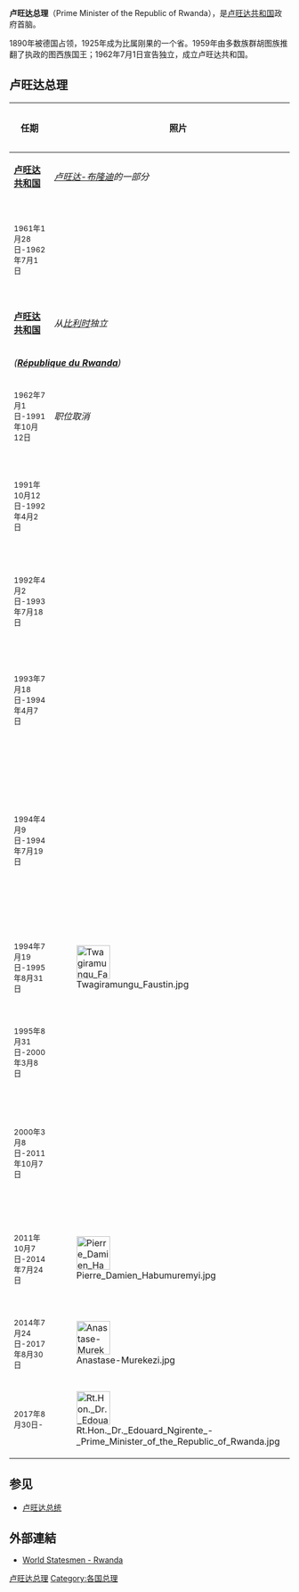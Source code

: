 '''卢旺达总理'''（Prime Minister of the Republic of Rwanda），是[[卢旺达共和国|卢旺达共和国]]政府首脑。

1890年被德国占领，1925年成为比属刚果的一个省。1959年由多数族群胡图族推翻了执政的图西族国王；1962年7月1日宣告独立，成立卢旺达共和国。

==卢旺达总理==
{| class="wikitable" style="font-size:85%;"
|- align=left
! width="18%"|任期
! width=60|照片
! width="55%"|姓名
! width="10%"|政党
! width="15%"|备注
! width="15%"|部族
|- valign=top
|'''[[卢旺达|卢旺达共和国]]''' ||colspan="5"|''[[卢旺达-布隆迪|卢旺达-布隆迪]]的一部分''
|- valign=top bgcolor="#ffffec"
|<small>1961年1月28日-1962年7月1日</small>|| ||'''[[格雷戈瓦·卡伊班达|格雷戈瓦·卡伊班达]]'''，<small>总理</small>||<small>胡图解放运动</small>||||胡圖
|- valign=top 
|'''[[卢旺达|卢旺达共和国]]'''||colspan="5"|''从[[比利时|比利时]]独立''
|- valign=top 
|colspan="6"|''('''[[卢旺达|République du Rwanda]]''')''
|- valign=top bgcolor="#ffffec"
|<small>1962年7月1日-1991年10月12日</small>||colspan=5|''职位取消''
|- valign=top bgcolor="#ffffec"
|<small>1991年10月12日-1992年4月2日</small>|| ||'''{{tsl|en|Sylvestre Nsanzimana|西尔韦斯特·恩桑齐马纳}}'''，<small>总理</small>||<small>开发国名革命运动</small>|| ||胡圖
|- valign=top bgcolor="#ffffec"
|<small>1992年4月2日-1993年7月18日</small>|| ||'''{{tsl|en|Dismas Nsengiyaremye|迪斯马斯·恩森吉亚雷姆耶}}'''，<small>总理</small>||<small>民主共和运动</small>|| ||胡圖
|- valign=top bgcolor="#ffffec"
|<small>1993年7月18日-1994年4月7日</small>|| ||'''[[阿加特·乌维柳吉伊马纳|阿加特·乌维柳吉伊马纳]]'''，<small>总理</small>||<small>民主共和运动</small>||<small>♀; 被[[暗杀|暗杀]]</small> ||胡圖
|- valign=top bgcolor="#ffffec"
|<small>1994年4月9日-1994年7月19日</small>|| ||'''{{tsl|en|Jean Kambanda|胡安·坎班达}}'''，<small>总理</small>||<small>民主共和运动</small>||<small>在[[卢旺达大屠杀|卢旺达大屠杀]]结束时逃到国外</small> ||胡圖
|- valign=top bgcolor="#ffffec"
|<small>1994年7月19日-1995年8月31日</small>||[[File:Twagiramungu_Faustin.jpg|60px]]||'''{{tsl|en|Faustin Twagiramungu|福斯坦·图瓦拉蒙古}}'''，<small>总理</small>||<small>民主共和运动</small>|| ||胡圖
|- valign=top bgcolor="#ffffec"
|<small>1995年8月31日-2000年3月8日</small>|| ||'''{{tsl|en|Pierre-Célestin Rwigema|皮埃尔-塞莱斯坦·鲁维格马}}'''，<small>总理</small>||<small>民主共和运动</small>|| ||胡圖
|- valign=top bgcolor="#ffffec"
|<small>2000年3月8日-2011年10月7日</small>|| ||'''[[贝尔纳·马库扎|贝尔纳·马库扎]]'''，<small>总理</small>||<small>民主共和运动/无党派</small>|| ||胡圖
|- valign=top bgcolor="#ffffec"
|<small>2011年10月7日-2014年7月24日</small>||[[File:Pierre_Damien_Habumuremyi.jpg|60px]]||'''{{tsl|en|Pierre Habumuremyi|皮埃尔·哈布姆兰伊}}'''，<small>总理</small>||<small>[[卢旺达爱国阵线|卢旺达爱国阵线]]</small>|| ||胡圖
|- valign=top bgcolor="#ffffec"
|<small>2014年7月24日-2017年8月30日</small>||[[File:Anastase-Murekezi.jpg|60px]]||'''{{le|阿纳斯塔斯·穆雷凯齐|Anastase Murekezi}}'''，<small>总理</small>||<small>{{le|社會民主黨 (盧旺達)|Social Democratic Party (Rwanda)|社會民主黨}}</small>|| ||胡圖
|- valign=top bgcolor="#ffffec"
|<small>2017年8月30日-</small>|| [[File:Rt.Hon._Dr._Edouard_Ngirente_-_Prime_Minister_of_the_Republic_of_Rwanda.jpg|60px]] ||'''{{le|爱德华·恩吉伦特|Edouard Ngirente}}'''，<small>总理</small>||<small>無黨派</small>||<small></small> ||
|}

== 参见 ==
* [[卢旺达总统|卢旺达总统]]

== 外部連結 ==
*[http://www.worldstatesmen.org/Rwanda.htm World Statesmen - Rwanda]{{WebCite|url=https://www.webcitation.org/65PLecYcL?url=http://www.worldstatesmen.org/Rwanda.htm |date=20120212231551 |dateformat=iso }}

{{非洲政府首脑}}

[[Category:卢旺达总理|]]
[[Category:各国总理|Category:各国总理]]